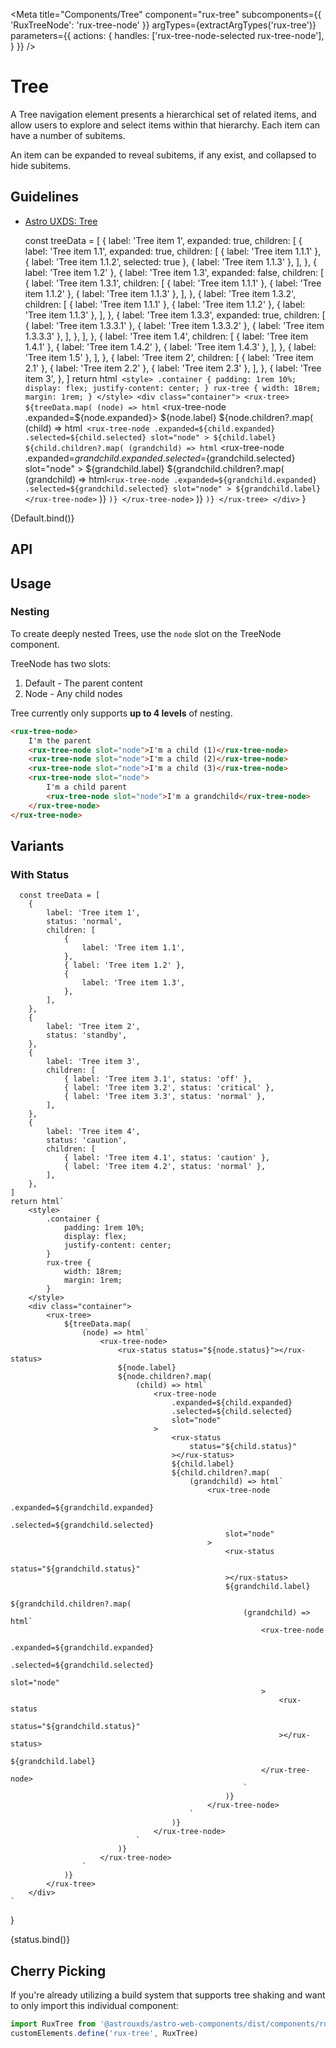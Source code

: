 
<Meta
    title="Components/Tree"
    component="rux-tree"
    subcomponents={{ 'RuxTreeNode': 'rux-tree-node' }}
    argTypes={extractArgTypes('rux-tree')}
    parameters={{
      actions: {
        handles: ['rux-tree-node-selected rux-tree-node'],
      }
    }}
/>

# Tree

A Tree navigation element presents a hierarchical set of related items, and allow users to explore and select items within that hierarchy. Each item can have a number of subitems.

An item can be expanded to reveal subitems, if any exist, and collapsed to hide subitems.

## Guidelines

-   [Astro UXDS: Tree](http://www.astrouxds.com/library/tree)

      const treeData = [
        {
            label: 'Tree item 1',
            expanded: true,
            children: [
                {
                    label: 'Tree item 1.1',
                    expanded: true,
                    children: [
                        { label: 'Tree item 1.1.1' },
                        { label: 'Tree item 1.1.2', selected: true },
                        { label: 'Tree item 1.1.3' },
                    ],
                },
                { label: 'Tree item 1.2' },
                {
                    label: 'Tree item 1.3',
                    expanded: false,
                    children: [
                        {
                            label: 'Tree item 1.3.1',
                            children: [
                                { label: 'Tree item 1.1.1' },
                                { label: 'Tree item 1.1.2' },
                                { label: 'Tree item 1.1.3' },
                            ],
                        },
                        {
                            label: 'Tree item 1.3.2',
                            children: [
                                { label: 'Tree item 1.1.1' },
                                { label: 'Tree item 1.1.2' },
                                { label: 'Tree item 1.1.3' },
                            ],
                        },
                        {
                            label: 'Tree item 1.3.3',
                            expanded: true,
                            children: [
                                { label: 'Tree item 1.3.3.1' },
                                { label: 'Tree item 1.3.3.2' },
                                { label: 'Tree item 1.3.3.3' },
                            ],
                        },
                    ],
                },
                {
                    label: 'Tree item 1.4',
                    children: [
                        { label: 'Tree item 1.4.1' },
                        { label: 'Tree item 1.4.2' },
                        { label: 'Tree item 1.4.3' },
                    ],
                },
                { label: 'Tree item 1.5' },
            ],
        },
        {
            label: 'Tree item 2',
            children: [
                { label: 'Tree item 2.1' },
                { label: 'Tree item 2.2' },
                { label: 'Tree item 2.3' },
            ],
        },
        {
            label: 'Tree item 3',
        },
    ]
    return html`
        <style>
            .container {
                padding: 1rem 10%;
                display: flex;
                justify-content: center;
            }
            rux-tree {
                width: 18rem;
                margin: 1rem;
            }
        </style>
        <div class="container">
            <rux-tree>
                ${treeData.map(
                    (node) => html`
                        <rux-tree-node .expanded=${node.expanded}>
                            ${node.label}
                            ${node.children?.map(
                                (child) => html`
                                    <rux-tree-node
                                        .expanded=${child.expanded}
                                        .selected=${child.selected}
                                        slot="node"
                                    >
                                        ${child.label}
                                        ${child.children?.map(
                                            (grandchild) => html`
                                                <rux-tree-node
                                                    .expanded=${grandchild.expanded}
                                                    .selected=${grandchild.selected}
                                                    slot="node"
                                                >
                                                    ${grandchild.label}
                                                    ${grandchild.children?.map(
                                                        (grandchild) => html`
                                                            <rux-tree-node
                                                                .expanded=${grandchild.expanded}
                                                                .selected=${grandchild.selected}
                                                                slot="node"
                                                            >
                                                                ${grandchild.label}
                                                            </rux-tree-node>
                                                        `
                                                    )}
                                                </rux-tree-node>
                                            `
                                        )}
                                    </rux-tree-node>
                                `
                            )}
                        </rux-tree-node>
                    `
                )}
            </rux-tree>
        </div>
    `
}

<Canvas>
    <Story
      name="Default"
    >
      {Default.bind()}
    </Story>
</Canvas>

## API

<ArgsTable of="rux-tree" />

## Usage

### Nesting

To create deeply nested Trees, use the `node` slot on the TreeNode component.

TreeNode has two slots:

1. Default - The parent content
2. Node - Any child nodes

Tree currently only supports **up to 4 levels** of nesting.

```html
<rux-tree-node>
    I'm the parent
    <rux-tree-node slot="node">I'm a child (1)</rux-tree-node>
    <rux-tree-node slot="node">I'm a child (2)</rux-tree-node>
    <rux-tree-node slot="node">I'm a child (3)</rux-tree-node>
    <rux-tree-node slot="node">
        I'm a child parent
        <rux-tree-node slot="node">I'm a grandchild</rux-tree-node>
    </rux-tree-node>
</rux-tree-node>
```

## Variants

### With Status

      const treeData = [
        {
            label: 'Tree item 1',
            status: 'normal',
            children: [
                {
                    label: 'Tree item 1.1',
                },
                { label: 'Tree item 1.2' },
                {
                    label: 'Tree item 1.3',
                },
            ],
        },
        {
            label: 'Tree item 2',
            status: 'standby',
        },
        {
            label: 'Tree item 3',
            children: [
                { label: 'Tree item 3.1', status: 'off' },
                { label: 'Tree item 3.2', status: 'critical' },
                { label: 'Tree item 3.3', status: 'normal' },
            ],
        },
        {
            label: 'Tree item 4',
            status: 'caution',
            children: [
                { label: 'Tree item 4.1', status: 'caution' },
                { label: 'Tree item 4.2', status: 'normal' },
            ],
        },
    ]
    return html`
        <style>
            .container {
                padding: 1rem 10%;
                display: flex;
                justify-content: center;
            }
            rux-tree {
                width: 18rem;
                margin: 1rem;
            }
        </style>
        <div class="container">
            <rux-tree>
                ${treeData.map(
                    (node) => html`
                        <rux-tree-node>
                            <rux-status status="${node.status}"></rux-status>
                            ${node.label}
                            ${node.children?.map(
                                (child) => html`
                                    <rux-tree-node
                                        .expanded=${child.expanded}
                                        .selected=${child.selected}
                                        slot="node"
                                    >
                                        <rux-status
                                            status="${child.status}"
                                        ></rux-status>
                                        ${child.label}
                                        ${child.children?.map(
                                            (grandchild) => html`
                                                <rux-tree-node
                                                    .expanded=${grandchild.expanded}
                                                    .selected=${grandchild.selected}
                                                    slot="node"
                                                >
                                                    <rux-status
                                                        status="${grandchild.status}"
                                                    ></rux-status>
                                                    ${grandchild.label}
                                                    ${grandchild.children?.map(
                                                        (grandchild) => html`
                                                            <rux-tree-node
                                                                .expanded=${grandchild.expanded}
                                                                .selected=${grandchild.selected}
                                                                slot="node"
                                                            >
                                                                <rux-status
                                                                    status="${grandchild.status}"
                                                                ></rux-status>
                                                                ${grandchild.label}
                                                            </rux-tree-node>
                                                        `
                                                    )}
                                                </rux-tree-node>
                                            `
                                        )}
                                    </rux-tree-node>
                                `
                            )}
                        </rux-tree-node>
                    `
                )}
            </rux-tree>
        </div>
    `
}


<Canvas>
    <Story name="With Status">
        {status.bind()}
    </Story>
</Canvas>

## Cherry Picking

If you're already utilizing a build system that supports tree shaking and want to only import this individual component:

```js
import RuxTree from '@astrouxds/astro-web-components/dist/components/rux-tree.js'
customElements.define('rux-tree', RuxTree)

```
